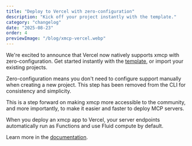 ```yaml
---
title: "Deploy to Vercel with zero-configuration"
description: "Kick off your project instantly with the template."
category: "changelog"
date: "2025-08-23"
order: 4
previewImage: "/blog/xmcp-vercel.webp"
---
```


We're excited to announce that Vercel now natively supports xmcp with zero-configuration. Get started instantly with the [template](https://vercel.com/templates/backend/xmcp-boilerplate), or import your existing projects.

Zero-configuration means you don't need to configure support manually when creating a new project. This step has been removed from the CLI for consistency and simplicity.

This is a step forward on making xmcp more accessible to the community, and more importantly, to make it easier and faster to deploy MCP servers.

When you deploy an xmcp app to Vercel, your server endpoints automatically run as Functions and use Fluid compute by default.

Learn more in the [documentation](https://vercel.com/docs/frameworks/backend/xmcp).

